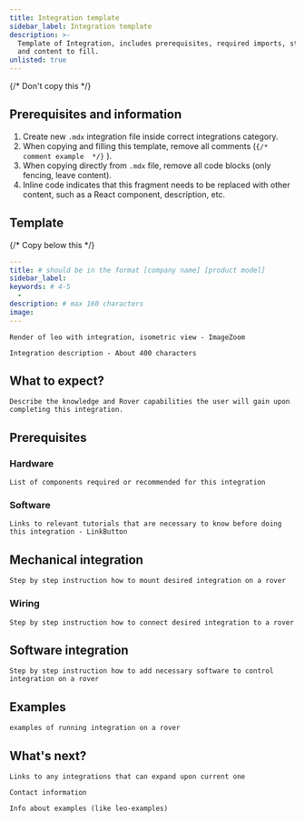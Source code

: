 ```yaml
---
title: Integration template
sidebar_label: Integration template
description: >-
  Template of Integration, includes prerequisites, required imports, structure
  and content to fill.
unlisted: true
---
```


{/* Don't copy this */}

## Prerequisites and information

1. Create new `.mdx` integration file inside correct integrations category.
2. When copying and filling this template, remove all comments
   (`{/* comment example  */}` ).
3. When copying directly from `.mdx` file, remove all code blocks (only fencing,
   leave content).
4. Inline code indicates that this fragment needs to be replaced with other
   content, such as a React component, description, etc.

## Template

{/* Copy below this */}

```yml title="Required front matter"
---
title: # should be in the format [company name] [product model]
sidebar_label:
keywords: # 4-5
  -
description: # max 160 characters
image:
---
```

`Render of leo with integration, isometric view - ImageZoom`

`Integration description - About 400 characters`

## What to expect?

`Describe the knowledge and Rover capabilities the user will gain upon completing this integration.`

## Prerequisites

### Hardware

`List of components required or recommended for this integration`

### Software

`Links to relevant tutorials that are necessary to know before doing this integration - LinkButton`

## Mechanical integration

`Step by step instruction how to mount desired integration on a rover`

### Wiring

`Step by step instruction how to connect desired integration to a rover`

## Software integration

`Step by step instruction how to add necessary software to control integration on a rover`

## Examples

`examples of running integration on a rover`

## What's next?

`Links to any integrations that can expand upon current one`

`Contact information`

`Info about examples (like leo-examples)`
